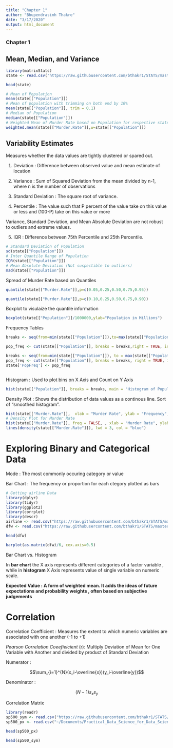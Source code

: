 ```yaml
---
title: "Chapter 1"
author: "Bhupendrasinh Thakre"
date: "3/17/2020"
output: html_document
---
```


### Chapter 1
## Mean, Median, and Variance

```r
library(matrixStats)
state <- read.csv("https://raw.githubusercontent.com/bthakr1/STATS/master/state.csv")

head(state)

# Mean of Population
mean(state[["Population"]])
# Mean of population with trimming on both end by 10%
mean(state[["Population"]], trim = 0.1)
# Median of Population
median(state[["Population"]])
# Weighted Mean of Murder Rate based on Population for respective state
weighted.mean(state[["Murder.Rate"]],w=state[["Population"]])
```

## Variability Estimates

Measures whether the data values are tightly clustered or spared out.

1. Deviation : Difference between observed value and mean estimate of location

2. Variance : Sum of Squared Deviation from the mean divided by n-1, where n is the number of observations

3. Standard Deviation : The square root of variance.

4. Percentile : The value such that P percent of the value take on this value or less and (100-P) 
take on this value or more

Variance, Standard Deviation, and Mean Absolute Deviation are not robust to outliers and extreme values.

5. IQR : Difference between 75th Percentile and 25th Percentile.


```r
# Standard Deviation of Population
sd(state[["Population"]])
# Inter Quantile Range of Population
IQR(state[["Population"]])
# Mean Absolute Deviation (Not suspectible to outliers)
mad(state[["Population"]])


```

Spread of Murder Rate based on Quantiles

```r
quantile(state[["Murder.Rate"]],p=c(0.05,0.25,0.50,0.75,0.95))

quantile(state[["Murder.Rate"]],p=c(0.10,0.25,0.50,0.75,0.90))
```

Boxplot to visulaize the quantile information

```r
boxplot(state[["Population"]]/1000000,ylab="Population in Millions")
```

Frequency Tables

```r

breaks <- seq(from=min(state[["Population"]]),to=max(state[["Population"]]), length=11)

pop_freq <- cut(state[["Population"]], breaks = breaks,right = TRUE, include.lowest = TRUE)

breaks <- seq(from=min(state[["Population"]]), to = max(state[["Population"]]), length = 11)
pop_freq <- cut(state[["Population"]], breaks = breaks, right = TRUE, include.lowest = TRUE)
state['PopFreq'] <- pop_freq



```


Histogram : Used to plot bins on X Axis and Count on Y Axis

```r

hist(state[["Population"]], breaks = breaks, main = "Histogram of Population", xlab = "Population Bins")

```


Density Plot : Shows the distribution of data values as a continous line.  Sort of "smoothed histogram". 

```r
hist(state[["Murder.Rate"]],  xlab = "Murder Rate", ylab = "Frequency", main="Histogram for Murder Rate")
# Density Plot for Murder Rate
hist(state[["Murder.Rate"]], freq = FALSE, , xlab = "Murder Rate", ylab = "Density", main="Density Plot for Murder Rate")
lines(density(state[["Murder.Rate"]]), lwd = 3, col = "blue")

```



# Exploring Binary and Categorical Data

Mode : The most commonly occuring category or value

Bar Chart : The frequency or proportion for each ctegory plotted as bars

``` r
# Getting airline Data
library(dplyr)
library(tidyr)
library(ggplot2)
library(corrplot)
library(descr)
airline <- read.csv("https://raw.githubusercontent.com/bthakr1/STATS/master/airline_stats.csv")
dfw <- read.csv("https://raw.githubusercontent.com/bthakr1/STATS/master/dfw_airline.csv")

head(dfw)

barplot(as.matrix(dfw)/6, cex.axis=0.5)


```


Bar Chart vs. Histogram 

In **bar chart** the X axis represents different categories of a factor variable , while in **histogram** X Axis represents value of 
single variable on numeric scale.

**Expected Value : A form of weighted mean. It adds the ideas of future expectations and probability weights , often based on subjective judgements **

# Correlation

Correlation Coefficient : Measures the extent to which numeric variables are associated with one another (-1 to +1)

*Pearson Correlation Coeefieicient* (r): Multiply Deviation of Mean for One Variable with Another and divided by product of Standard 
Deviation

Numerator :

$$\sum_{i=1}^{N}(x_i-\overline{x})(y_i-\overline{y})$$

Denominator :

$$(N-1)s_xs_y$$


Correlation Matrix

```r
library(readr)
sp500_sym <- read.csv("https://raw.githubusercontent.com/bthakr1/STATS/master/sp500_sym.csv", stringsAsFactors = FALSE)
sp500_px <- read.csv("~/Documents/Practical_Data_Science_for_Data_Scientists/sp500_px.csv⁩")

head(sp500_px)

head(sp500_sym)

```


